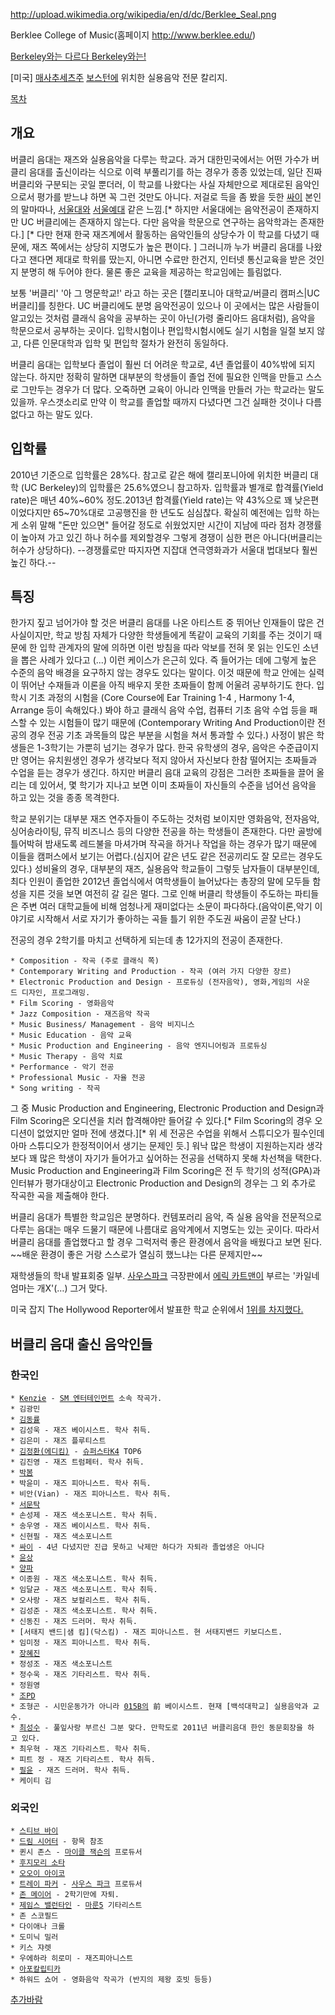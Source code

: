 http://upload.wikimedia.org/wikipedia/en/d/dc/Berklee_Seal.png

Berklee College of Music(홈페이지 http://www.berklee.edu/)

[[자쿠와는 다르다 자쿠와는|Berkeley와는 다르다 Berkeley와는!]]

[미국] [[매사추세츠]]주 [[보스턴]]에 위치한 실용음악 전문 칼리지.

[[목차]]
== 개요 ==
버클리 음대는 재즈와 실용음악을 다루는 학교다.  과거 대한민국에서는 어떤 가수가 버클리 음대를 출신이라는 식으로 이력 부풀리기를 하는 경우가 종종 있었는데, 일단 진짜 버클리와 구분되는 곳일 뿐더러, 이 학교를 나왔다는 사실 자체만으로 제대로된 음악인으로서 평가를 받느냐 하면 꼭 그런 것만도 아니다. 저걸로 득을 좀 봤을 듯한 [[싸이]] 본인의 말마따나, [[서울대]]와 [[서울예대]] 같은 느낌.[* 하지만 서울대에는 음악전공이 존재하지만 UC 버클리에는 존재하지 않는다. 다만 음악을 학문으로 연구하는 음악학과는 존재한다.] [* 다만 현재 한국 재즈계에서 활동하는 음악인들의 상당수가 이 학교를 다녔기 때문에, 재즈 쪽에서는 상당히 지명도가 높은 편이다. ] 그러니까 누가 버클리 음대를 나왔다고 잰다면 제대로 학위를 땄는지, 아니면 수료만 한건지, 인터넷 통신교육을 받은 것인지 분명히 해 두어야 한다. 물론 좋은 교육을 제공하는 학교임에는 틀림없다.

보통 '버클리' '아 그 명문학교!' 라고 하는 곳은 [캘리포니아 대학교/버클리 캠퍼스|UC 버클리]를 칭한다. UC 버클리에도 분명 음악전공이 있으나 이 곳에서는 많은 사람들이 알고있는 것처럼 클래식 음악을 공부하는 곳이 아닌(가령 줄리아드 음대처럼), 음악을 학문으로서 공부하는 곳이다. 입학시험이나 편입학시험시에도 실기 시험을 일절 보지 않고, 다른 인문대학과 입학 및 편입학 절차가 완전히 동일하다.

버클리 음대는 입학보다 졸업이 훨씬 더 어려운 학교로, 4년 졸업률이 40%밖에 되지 않는다. 하지만 정확히 말하면 대부분의 학생들이 졸업 전에 필요한 인맥을 만들고 스스로 그만두는 경우가 더 많다. 오죽하면 교육이 아니라 인맥을 만들러 가는 학교라는 말도 있을까. 우스갯소리로 만약 이 학교를 졸업할 때까지 다녔다면 그건 실패한 것이나 다름 없다고 하는 말도 있다.

== 입학률 ==
2010년 기준으로 입학률은 28%다. 참고로 같은 해에 캘리포니아에 위치한 버클리 대학 (UC Berkeley)의 입학률은 25.6%였으니 참고하자.
입학률과 별개로 합격률(Yield rate)은 매년 40%~60% 정도.2013년 합격률(Yield rate)는 약 43%으로 꽤 낮은편이었다지만 65~70%대로 고공행진을 한 년도도 심심찮다. 확실히 예전에는 입학 하는 게 소위 말해 "돈만 있으면" 들어갈 정도로 쉬웠었지만 시간이 지남에 따라 점차 경쟁률이 높아져 가고 있긴 하나 허수를 제외할경우 그렇게 경쟁이 심한 편은 아니다(버클리는 허수가 상당하다). --경쟁률로만 따지자면 지잡대 연극영화과가 서울대 법대보다 훨씬 높긴 하다.--

== 특징 ==
한가지 짚고 넘어가야 할 것은 버클리 음대를 나온 아티스트 중 뛰어난 인재들이 많은 건 사실이지만, 학교 방침 자체가 다양한 학생들에게 똑같이 교육의 기회를 주는 것이기 때문에 한 입학 관계자의 말에 의하면 이런 방침을 따라 악보를 전혀 못 읽는 인도인 소년을 뽑은 사례가 있다고 (...) 이런 케이스가 은근히 있다. 즉 들어가는 데에 그렇게 높은 수준의 음악 배경을 요구하지 않는 경우도 있다는 말이다. 이것 때문에 학교 안에는 실력이 뛰어난 수재들과 이론을 아직 배우지 못한 초짜들이 함께 어울려 공부하기도 한다. 입학시 기초 과정의 시험을 (Core Course에 Ear Training 1-4 , Harmony 1-4, Arrange 등이 속해있다.) 봐야 하고 클래식 음악 수업, 컴퓨터 기초 음악 수업 등을 패스할 수 있는 시험들이 많기 때문에 (Contemporary Writing And Production이란 전공의 경우 전공 기초 과목들의 많은 부분을 시험을 쳐서 통과할 수 있다.) 사정이 밝은 학생들은 1-3학기는 가뿐히 넘기는 경우가 많다. 한국 유학생의 경우, 음악은 수준급이지만 영어는 유치원생인 경우가 생각보다 적지 않아서 자신보다 한참 떨어지는 초짜들과 수업을 듣는 경우가 생긴다. 하지만 버클리 음대 교육의 강점은 그러한 초짜들을 끌어 올리는 데 있어서, 몇 학기가 지나고 보면 이미 초짜들이 자신들의 수준을 넘어선 음악을 하고 있는 것을 종종 목격한다.

학교 분위기는 대부분 재즈 연주자들이 주도하는 것처럼 보이지만 영화음악, 전자음악, 싱어송라이팅, 뮤직 비즈니스 등의 다양한 전공을 하는 학생들이 존재한다. 다만 골방에 틀어박혀 밤새도록 레드불을 마셔가며 작곡을 하거나 작업을 하는 경우가 많기 때문에 이들을 캠퍼스에서 보기는 어렵다.(심지어 같은 년도 같은 전공끼리도 잘 모르는 경우도 있다.) 성비율의 경우, 대부분의 재즈, 실용음악 학교들이 그렇듯 남자들이 대부분인데, 최다 인원이 졸업한 2012년 졸업식에서 여학생들이 늘어났다는 총장의 말에 모두들 함성을 지른 것을 보면 여전히 갈 길은 멀다. 그로 인해 버클리 학생들이 주도하는 파티들은 주변 여러 대학교들에 비해 엄청나게 재미없다는 소문이 파다하다.(음악이론,악기 이야기로 시작해서 서로 자기가 좋아하는 곡들 틀기 위한 주도권 싸움이 곧잘 난다.)

전공의 경우 2학기를 마치고 선택하게 되는데 총 12가지의 전공이 존재한다.

 * Composition - 작곡 (주로 클래식 쪽)
 * Contemporary Writing and Production - 작곡 (여러 가지 다양한 장르) 
 * Electronic Production and Design - 프로듀싱 (전자음악), 영화,게임의 사운드 디자인, 프로그래밍.
 * Film Scoring - 영화음악
 * Jazz Composition - 재즈음악 작곡
 * Music Business/ Management - 음악 비지니스
 * Music Education - 음악 교육
 * Music Production and Engineering - 음악 엔지니어링과 프로듀싱
 * Music Therapy - 음악 치료
 * Performance - 악기 전공
 * Professional Music - 자율 전공
 * Song writing - 작곡

그 중  Music Production and Engineering, Electronic Production and Design과 Film Scoring은 오디션을 치러 합격해야만 들어갈 수 있다.[* Film Scoring의 경우 오디션이 없었지만 얼마 전에 생겼다.][* 위 세 전공은 수업을 위해서 스튜디오가 필수인데 아마 스튜디오가 한정적이어서 생기는 문제인 듯.] 워낙 많은 학생이 지원하는지라 생각보다 꽤 많은 학생이 자기가 들어가고 싶어하는 전공을 선택하지 못해 차선책을 택한다. Music Production and Engineering과 Film Scoring은 전 두 학기의 성적(GPA)과 인터뷰가 평가대상이고 Electronic Production and Design의 경우는 그 외 추가로 작곡한 곡을 제출해야 한다.

버클리 음대가 특별한 학교임은 분명하다. 컨템포러리 음악, 즉 실용 음악을 전문적으로 다루는 음대는 매우 드물기 때문에 나름대로 음악계에서 지명도는 있는 곳이다. 따라서 버클리 음대를 졸업했다고 할 경우 그럭저럭 좋은 환경에서 음악을 배웠다고 보면 된다. ~~배운 환경이 좋은 거랑 스스로가 열심히 했느냐는 다른 문제지만~~

{{{#!html
<object width="420" height="315"><param name="movie" value="//www.youtube.com/v/4Y3qn9UZEGw?hl=ko_KR&amp;version=3"></param><param name="allowFullScreen" value="true"></param><param name="allowscriptaccess" value="always"></param><embed src="//www.youtube.com/v/4Y3qn9UZEGw?hl=ko_KR&amp;version=3" type="application/x-shockwave-flash" width="420" height="315" allowscriptaccess="always" allowfullscreen="true"></embed></object>
}}}
재학생들의 학내 발표회중 일부. [[사우스파크]] 극장판에서 [[에릭 카트맨]]이 부르는 '카일네 엄마는 개X'(…) 그거 맞다.

미국 잡지 The Hollywood Reporter에서 발표한 학교 순위에서 [http://www.hollywoodreporter.com/news/top-hollywood-music-schools-hollywood-651336 1위를 차지했다.]
== 버클리 음대 출신 음악인들 ==
=== 한국인 ===
 * [[Kenzie]] - [[SM 엔터테인먼트]] 소속 작곡가.
 * 김광민
 * [[김동률]]
 * 김성욱 - 재즈 베이시스트. 학사 취득.
 * 김은미 - 재즈 플루티스트
 * [[에디 킴|김정환(에디킴)]] - [[슈퍼스타K4]] TOP6
 * 김진영 - 재즈 트럼페터. 학사 취득.
 * [[박봄]]
 * 박윤미 - 재즈 피아니스트. 학사 취득.
 * 비안(Vian) - 재즈 피아니스트. 학사 취득.
 * [[서문탁]]
 * 손성제 - 재즈 색소포니스트. 학사 취득.
 * 송우영 - 재즈 베이시스트. 학사 취득.
 * 신현필 - 재즈 색소포니스트
 * [[싸이]] - 4년 다녔지만 진급 못하고 낙제만 하다가 자퇴라 졸업생은 아니다
 * [[윤상]]
 * [[양파]]
 * 이종원 - 재즈 색소포니스트. 학사 취득.
 * 임달균 - 재즈 색소포니스트. 학사 취득.
 * 오사랑 - 재즈 보컬리스트. 학사 취득.
 * 김성준 - 재즈 색소포니스트. 학사 취득.
 * 신동진 - 재즈 드러머. 학사 취득.
 * [서태지 밴드|샘 킴](닥스킴) - 재즈 피아니스트. 현 서태지밴드 키보디스트.
 * 임미정 - 재즈 피아니스트. 학사 취득.
 * [[장혜진]]
 * 정성조 - 재즈 색소포니스트
 * 정수욱 - 재즈 기타리스트. 학사 취득.
 * 정원영
 * [[조PD]] 
 * 조형곤 - 시민운동가가 아니라 [[015B]]의 前 베이시스트. 현재 [백석대학교] 실용음악과 교수.
 * [[최성수]] - 풀잎사랑 부르신 그분 맞다. 만학도로 2011년 버클리음대 한인 동문회장을 하고 있다.
 * 최우혁 - 재즈 기타리스트. 학사 취득.
 * 피트 정 - 재즈 기타리스트. 학사 취득.
 * [[필윤]] - 재즈 드러머. 학사 취득.
 * 케이티 김

=== 외국인 ===
 * [[스티브 바이]]
 * [[드림 시어터]] - 항목 참조
 * 퀸시 존스 - [[마이클 잭슨]]의 프로듀서
 * [[후지모리 소타]]
 * [[오오이 아이코]]
 * [[트레이 파커]] - [[사우스 파크]] 프로듀서
 * [[존 메이어]] - 2학기만에 자퇴.
 * [[제임스 밸런타인]] - [[마룬5]] 기타리스트
 * 존 스코필드
 * 다이애나 크롤
 * 도미닉 밀러
 * 키스 쟈렛
 * 우에하라 히로미 - 재즈피아니스트 
 * [[아포칼립티카]]
 * 하워드 쇼어 - 영화음악 작곡가 (반지의 제왕 호빗 등등)
[[추가바람]]
